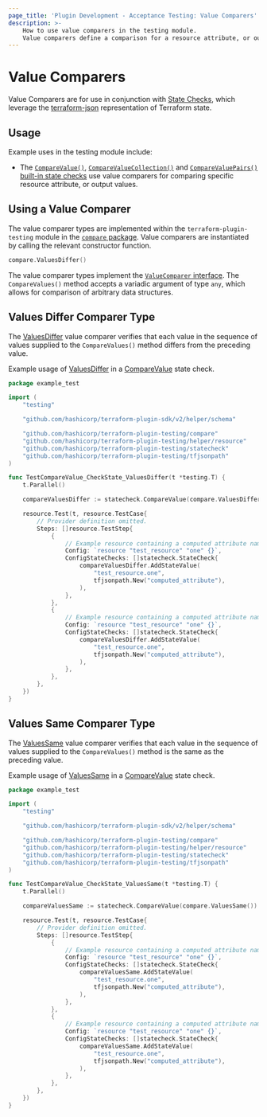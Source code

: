 ```yaml
---
page_title: 'Plugin Development - Acceptance Testing: Value Comparers'
description: >-
    How to use value comparers in the testing module.
    Value comparers define a comparison for a resource attribute, or output value for use in State Checks.
---
```


# Value Comparers

Value Comparers are for use in conjunction with [State Checks](/terraform/plugin/testing/acceptance-tests/state-checks), which leverage the [terraform-json](https://pkg.go.dev/github.com/hashicorp/terraform-json) representation of Terraform state.

## Usage

Example uses in the testing module include:

- The [`CompareValue()`](/terraform/plugin/testing/acceptance-tests/state-checks/resource#comparevalue-state-check), [`CompareValueCollection()`](/terraform/plugin/testing/acceptance-tests/state-checks/resource#comparevaluecollection-state-check) and [`CompareValuePairs()`](/terraform/plugin/testing/acceptance-tests/state-checks/resource#comparevaluepairs-state-check) [built-in state checks](/terraform/plugin/testing/acceptance-tests/state-checks) use value comparers  for comparing specific resource attribute, or output values.

## Using a Value Comparer

The value comparer types are implemented within the `terraform-plugin-testing` module in the [`compare` package](https://pkg.go.dev/github.com/hashicorp/terraform-plugin-testing/compare). Value comparers are instantiated by calling the relevant constructor function.

```go
compare.ValuesDiffer()
```

The value comparer types implement the [`ValueComparer` interface](https://pkg.go.dev/github.com/hashicorp/terraform-plugin-testing/compare#ValueComparer). The `CompareValues()` method accepts a variadic argument of type `any`, which allows for comparison of arbitrary data structures.

## Values Differ Comparer Type

The [ValuesDiffer](https://pkg.go.dev/github.com/hashicorp/terraform-plugin-testing/compare#ValuesDiffer) value comparer verifies that each value in the sequence of values supplied to the `CompareValues()` method differs from the preceding value.

Example usage of [ValuesDiffer](https://pkg.go.dev/github.com/hashicorp/terraform-plugin-testing/compare#ValuesDiffer) in a [CompareValue](/terraform/plugin/testing/acceptance-tests/state-checks/resource#comparevalue-state-check) state check.

```go
package example_test

import (
	"testing"

	"github.com/hashicorp/terraform-plugin-sdk/v2/helper/schema"

	"github.com/hashicorp/terraform-plugin-testing/compare"
	"github.com/hashicorp/terraform-plugin-testing/helper/resource"
	"github.com/hashicorp/terraform-plugin-testing/statecheck"
	"github.com/hashicorp/terraform-plugin-testing/tfjsonpath"
)

func TestCompareValue_CheckState_ValuesDiffer(t *testing.T) {
	t.Parallel()

	compareValuesDiffer := statecheck.CompareValue(compare.ValuesDiffer())

	resource.Test(t, resource.TestCase{
		// Provider definition omitted.
		Steps: []resource.TestStep{
			{
				// Example resource containing a computed attribute named "computed_attribute"
				Config: `resource "test_resource" "one" {}`,
				ConfigStateChecks: []statecheck.StateCheck{
					compareValuesDiffer.AddStateValue(
						"test_resource.one",
						tfjsonpath.New("computed_attribute"),
					),
				},
			},
			{
				// Example resource containing a computed attribute named "computed_attribute"
				Config: `resource "test_resource" "one" {}`,
				ConfigStateChecks: []statecheck.StateCheck{
					compareValuesDiffer.AddStateValue(
						"test_resource.one",
						tfjsonpath.New("computed_attribute"),
					),
				},
			},
		},
	})
}
```

## Values Same Comparer Type

The [ValuesSame](https://pkg.go.dev/github.com/hashicorp/terraform-plugin-testing/compare#ValuesSame) value comparer verifies that each value in the sequence of values supplied to the `CompareValues()` method is the same as the preceding value.

Example usage of [ValuesSame](https://pkg.go.dev/github.com/hashicorp/terraform-plugin-testing/compare#ValuesSame) in a [CompareValue](/terraform/plugin/testing/acceptance-tests/state-checks/resource#comparevalue-state-check) state check.

```go
package example_test

import (
	"testing"

	"github.com/hashicorp/terraform-plugin-sdk/v2/helper/schema"

	"github.com/hashicorp/terraform-plugin-testing/compare"
	"github.com/hashicorp/terraform-plugin-testing/helper/resource"
	"github.com/hashicorp/terraform-plugin-testing/statecheck"
	"github.com/hashicorp/terraform-plugin-testing/tfjsonpath"
)

func TestCompareValue_CheckState_ValuesSame(t *testing.T) {
	t.Parallel()

	compareValuesSame := statecheck.CompareValue(compare.ValuesSame())

	resource.Test(t, resource.TestCase{
		// Provider definition omitted.
		Steps: []resource.TestStep{
			{
				// Example resource containing a computed attribute named "computed_attribute"
				Config: `resource "test_resource" "one" {}`,
				ConfigStateChecks: []statecheck.StateCheck{
					compareValuesSame.AddStateValue(
						"test_resource.one",
						tfjsonpath.New("computed_attribute"),
					),
				},
			},
			{
				// Example resource containing a computed attribute named "computed_attribute"
				Config: `resource "test_resource" "one" {}`,
				ConfigStateChecks: []statecheck.StateCheck{
					compareValuesSame.AddStateValue(
						"test_resource.one",
						tfjsonpath.New("computed_attribute"),
					),
				},
			},
		},
	})
}
```
